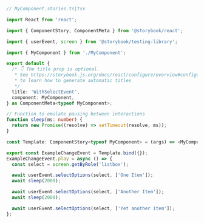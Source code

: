 ```ts
// MyComponent.stories.ts|tsx

import React from 'react';

import { ComponentStory, ComponentMeta } from '@storybook/react';

import { userEvent, screen } from '@storybook/testing-library';

import { MyComponent } from './MyComponent';

export default {
  /* 👇 The title prop is optional.
   * See https://storybook.js.org/docs/react/configure/overview#configure-story-loading
   * to learn how to generate automatic titles
   */
  title: 'WithSelectEvent',
  component: MyComponent,
} as ComponentMeta<typeof MyComponent>;

// Function to emulate pausing between interactions
function sleep(ms: number) {
  return new Promise((resolve) => setTimeout(resolve, ms));
}

const Template: ComponentStory<typeof MyComponent> = (args) => <MyComponent {...args} />;

export const ExampleChangeEvent = Template.bind({});
ExampleChangeEvent.play = async () => {
  const select = screen.getByRole('listbox');

  await userEvent.selectOptions(select, ['One Item']);
  await sleep(2000);

  await userEvent.selectOptions(select, ['Another Item']);
  await sleep(2000);

  await userEvent.selectOptions(select, ['Yet another item']);
};
```